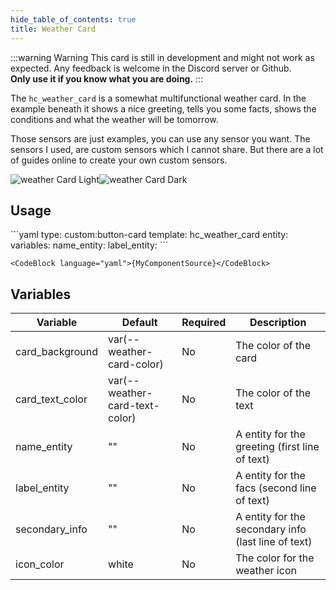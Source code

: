 ```yaml
---
hide_table_of_contents: true
title: Weather Card
---
```



:::warning Warning
This card is still in development and might not work as expected. Any feedback is welcome in the Discord server or Github.  
**Only use it if you know what you are doing.**
:::

The `hc_weather_card` is a somewhat multifunctional weather card. In the example beneath it shows a nice greeting, tells you some facts, shows the conditions and what the weather will be tomorrow.

Those sensors are just examples, you can use any sensor you want. The sensors I used, are custom sensors which I cannot share. But there are a lot of guides online to create your own custom sensors.


![weather Card Light](/img/cards/hc_weather_card/weathercard_light.png#light-mode-only)![weather Card Dark](/img/cards/hc_weather_card/weathercard_dark.png#dark-mode-only)

## Usage

<Tabs>
  <TabItem value="usage" label="Usage" default>
    ```yaml
    type: custom:button-card
    template: hc_weather_card
    entity: <your weather entity>
    variables:
        name_entity: <sensor for greeting>
        label_entity: <sensor for facts>
    ```
  </TabItem>
  <TabItem value="template" label="Template">

    <CodeBlock language="yaml">{MyComponentSource}</CodeBlock>

</TabItem>
</Tabs>

## Variables

| Variable | Default | Required | Description|
|----------|---------|----------|------------|
| card_background | var(--weather-card-color) | No | The color of the card |
| card_text_color | var(--weather-card-text-color) | No | The color of the text |
| name_entity | "" | No | A entity for the greeting (first line of text) |
| label_entity | "" | No | A entity for the facs  (second line of text) |
| secondary_info | "" | No | A entity for the secondary info (last line of text) |
| icon_color | white | No | The color for the weather icon |
